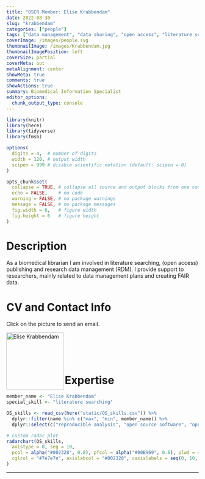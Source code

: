 ```yaml
---
title: "OSCR Member: Elise Krabbendam"
date: 2022-08-30
slug: "krabbendam"
categories: ["people"]
tags: ["data management", "data sharing", "open access", "literature searching", "school-erasmusmc"] # top 3 categories + unique + school
coverImage: /images/people.svg
thumbnailImage: /images/Krabbendam.jpg
thumbnailImagePosition: left
coverSize: partial
coverMeta: out
metaAlignment: center
showMeta: true
comments: true
showActions: true
summary: Biomedical Information Specialist
editor_options: 
  chunk_output_type: console
---
```


```r

library(knitr)
library(here)
library(tidyverse)
library(fmsb)

options(
  digits = 4,  # number of digits
  width = 120, # output width
  scipen = 999 # disable scientific notation (default: scipen = 0)
)

opts_chunk$set(
  collapse = TRUE, # collapse all source and output blocks from one code chunk into a single block
  echo = FALSE,    # no code
  warning = FALSE, # no package warnings
  message = FALSE, # no package messages
  fig.width = 6,   # figure width
  fig.height = 6   # figure height
)

```

# Description

As a biomedical librarian I am involved in literature searching, (open access) publishing and research data management (RDM). I provide support to researchers, mainly related to data management plans and creating FAIR data.
 
# CV and Contact Info

Click on the picture to send an email.

<!-- EMAIL -->
<p>
  <a href="mailto:e.krabbendam@erasmusmc.nl">
  <img border="0" alt="Elise Krabbendam" src="/images/Krabbendam.jpg" width="150" height="150" align="left">
  </a>
</p>

<BR><BR><BR><BR>

# Expertise

```r

member_name <- "Elise Krabbendam"
special_skill <- "literature searching"

OS_skills <- read_csv(here("static/OS_skills.csv")) %>%
  dplyr::filter(name %in% c("max", "min", member_name)) %>%
  dplyr::select(c("reproducible analysis", "open source software", "open access", "data management", all_of(special_skill), "data sharing", "preregistration"))

# custom radar plot
radarchart(OS_skills,
  axistype = 0, seg = 10,
  pcol = alpha("#002328", 0.8), pfcol = alpha("#00B969", 0.6), plwd = 4, centerzero = TRUE, # polygon
  cglcol = "#7e7e7e", axislabcol = "#002328", caxislabels = seq(0, 10, 2), cglwd = 0.8 # grid
)

```

***


